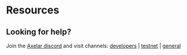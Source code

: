 




# Resources

<tabs>
<tab-item title="Mainnet" class="bleed">
    <Resources environment="mainnet" />
</tab-item>
<tab-item title="Testnet" class="bleed">
    <Resources environment="testnet" />
</tab-item>
</tabs>


## Looking for help?

Join the [Axelar discord](https://discord.gg/aRZ3Ra6f7D) and visit channels: [developers](https://discord.com/channels/770814806105128977/955655587260170272) | [testnet](https://discord.com/channels/770814806105128977/799299951078408242) | [general](https://discord.com/channels/770814806105128977/770814806105128980)